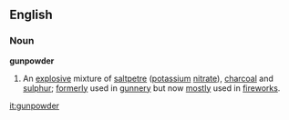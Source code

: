 ==English==
===Noun===
'''gunpowder'''
# An [[explosive]] mixture of [[saltpetre]] ([[potassium]] [[nitrate]]), [[charcoal]] and [[sulphur]]; [[formerly]] used in [[gunnery]] but now [[mostly]] used in [[firework]]s.

[[it:gunpowder]]